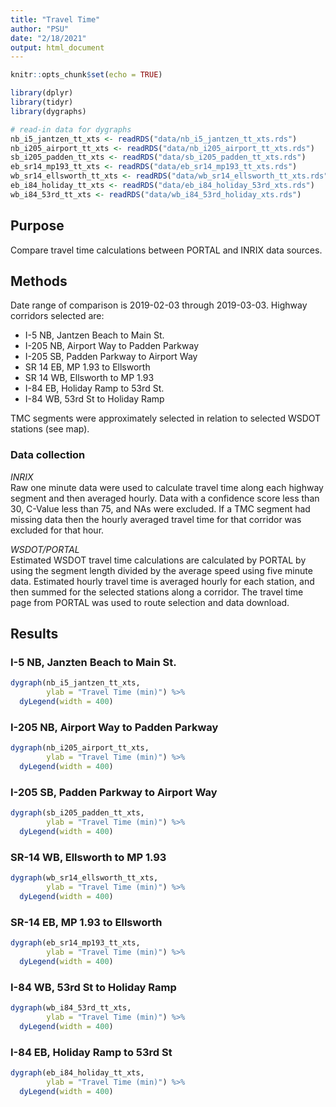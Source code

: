 ```yaml
---
title: "Travel Time"
author: "PSU"
date: "2/18/2021"
output: html_document
---
```


```r
knitr::opts_chunk$set(echo = TRUE)

library(dplyr)
library(tidyr)
library(dygraphs)

# read-in data for dygraphs
nb_i5_jantzen_tt_xts <- readRDS("data/nb_i5_jantzen_tt_xts.rds")
nb_i205_airport_tt_xts <- readRDS("data/nb_i205_airport_tt_xts.rds")
sb_i205_padden_tt_xts <- readRDS("data/sb_i205_padden_tt_xts.rds")
eb_sr14_mp193_tt_xts <- readRDS("data/eb_sr14_mp193_tt_xts.rds")
wb_sr14_ellsworth_tt_xts <- readRDS("data/wb_sr14_ellsworth_tt_xts.rds")
eb_i84_holiday_tt_xts <- readRDS("data/eb_i84_holiday_53rd_xts.rds")
wb_i84_53rd_tt_xts <- readRDS("data/wb_i84_53rd_holiday_xts.rds")
```
## Purpose
Compare travel time calculations between PORTAL and INRIX data sources.

## Methods
Date range of comparison is 2019-02-03 through 2019-03-03.
Highway corridors selected are:

- I-5 NB, Jantzen Beach to Main St.
- I-205 NB, Airport Way to Padden Parkway
- I-205 SB, Padden Parkway to Airport Way
- SR 14 EB, MP 1.93 to Ellsworth
- SR 14 WB, Ellsworth to MP 1.93
- I-84 EB, Holiday Ramp to 53rd St.
- I-84 WB, 53rd St to Holiday Ramp

TMC segments were approximately selected in relation to selected WSDOT stations (see map).

### Data collection
_INRIX_  
Raw one minute data were used to calculate travel time along each highway segment and then averaged hourly. Data with a confidence score less than 30, C-Value less than 75, and NAs were excluded. If a TMC segment had missing data then the hourly averaged travel time for that corridor was excluded for that hour.

_WSDOT/PORTAL_  
Estimated WSDOT travel time calculations are calculated by PORTAL by using the segment length divided by the average speed using five minute data. Estimated hourly travel time is averaged hourly for each station, and then summed for the selected stations along a corridor. The travel time page from PORTAL was used to route selection and data download.

## Results
### I-5 NB, Janzten Beach to Main St.
```r
dygraph(nb_i5_jantzen_tt_xts,
        ylab = "Travel Time (min)") %>%
  dyLegend(width = 400)
```

### I-205 NB, Airport Way to Padden Parkway
```r
dygraph(nb_i205_airport_tt_xts,
        ylab = "Travel Time (min)") %>%
  dyLegend(width = 400)
```

### I-205 SB, Padden Parkway to Airport Way
```r
dygraph(sb_i205_padden_tt_xts,
        ylab = "Travel Time (min)") %>%
  dyLegend(width = 400)
```

### SR-14 WB, Ellsworth to MP 1.93
```r
dygraph(wb_sr14_ellsworth_tt_xts,
        ylab = "Travel Time (min)") %>%
  dyLegend(width = 400)
```

### SR-14 EB, MP 1.93 to Ellsworth
```r
dygraph(eb_sr14_mp193_tt_xts,
        ylab = "Travel Time (min)") %>%
  dyLegend(width = 400)
```
### I-84 WB, 53rd St to Holiday Ramp
```r
dygraph(wb_i84_53rd_tt_xts,
        ylab = "Travel Time (min)") %>%
  dyLegend(width = 400)
```

### I-84 EB, Holiday Ramp to 53rd St
```r
dygraph(eb_i84_holiday_tt_xts,
        ylab = "Travel Time (min)") %>%
  dyLegend(width = 400)
```